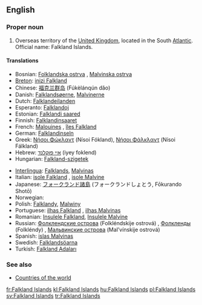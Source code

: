 {{wikipedia}}
==English==

===Proper noun===
{{en-proper noun}}

# Overseas territory of the [[United Kingdom]], located in the South [[Atlantic]]. Official name: Falkland Islands.

====Translations====
{{trans-top|overseas territory of the UK in the South Atlantic}}
*Bosnian: [[Folklandska ostrva]] {{n|p}}, [[Malvinska ostrva]] {{n|p}}
*[[Breton]]: [[inizi Falkland]]
*Chinese: [[福克兰群岛]] (Fúkèlánqún dǎo)
*Danish: [[Falklandsøerne]], [[Malvinerne]] {{c|p}}
*Dutch: [[Falklandeilanden]]
*Esperanto: [[Falklandoj]]
*Estonian: [[Falklandi saared]]
*Finnish: [[Falklandinsaaret]]
*French: [[Malouines]] {{f|p}}, [[îles Falkland]] {{f|p}}
*German: [[Falklandinseln]] {{f|p}}
*Greek: [[Νήσοι Φώκλαντ]] (Nísoi Fókland), [[Νήσοι Φάλκλαντ]] (Nísoi Fálkland) {{f|p}}
*Hebrew: [[איי פוקלנד]] (iyey foklend)
*Hungarian: [[Falkland-szigetek]]
{{trans-mid}}
*[[Interlingua]]: [[Falklands]], [[Malvinas]]
*Italian: [[isole Falkland]] {{f|p}}, [[isole Malvine]] {{f|p}}
*Japanese: [[フォークランド諸島]] (フォークランドしょとう, Fōkurando Shotō)
*Norwegian: {{t|no|Falklandsøyene}}
*Polish: [[Falklandy]], [[Malwiny]]
*Portuguese: [[ilhas Falkland]] {{f|p}}, [[ilhas Malvinas]] {{f|p}}
*Romanian: [[Insulele Falkland]], [[Insulele Malvine]] {{f|p}}
*Russian: [[Фолклендские острова]] (Folkléndskije ostrová) {{m|p}}, [[Фолкленды]] (Folkléndy) {{m|p}}, [[Мальвинские острова]] (Mal’vínskije ostrová) {{m|p}}
*Spanish: [[islas Malvinas]] {{f|p}}
*Swedish: [[Falklandsöarna]]
*Turkish: [[Falkland Adaları]]
{{trans-bottom}}

===See also===
*[[Countries of the world]]

[[fr:Falkland Islands]]
[[kl:Falkland Islands]]
[[hu:Falkland Islands]]
[[pl:Falkland Islands]]
[[sv:Falkland Islands]]
[[tr:Falkland Islands]]